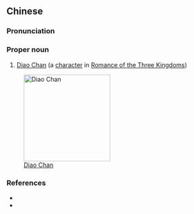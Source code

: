 {{also|貂蝉}}
==Chinese==
{{zh-forms|s=貂蝉}}

===Pronunciation===
{{zh-pron
|m=Diāo Chán
|mn=tiau-siâm
|cat=pn
}}

===Proper noun===
{{zh-proper noun}}

# [[w:Diao Chan|Diao Chan]] (a [[character]] in [[w:Romance of the Three Kingdoms|Romance of the Three Kingdoms]])

[[Image:DiaoChan.jpg|200px|thumb|right|[[w:Diaochan|Diao Chan]]]]

===References===
* {{pedialite|貂蟬|lang=zh}}
* {{pedialite|Diao Chan}}